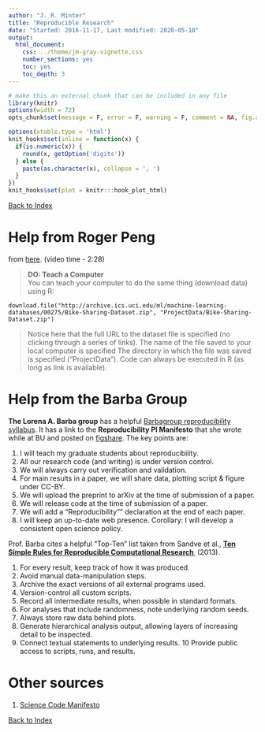 ```yaml
---
author: "J. R. Minter"
title: "Reproducible Research"
date: "Started: 2016-11-17, Last modified: 2020-05-10"
output:
  html_document:
    css: ../theme/jm-gray-vignette.css
    number_sections: yes
    toc: yes
    toc_depth: 3
---
```


```r
# make this an external chunk that can be included in any file
library(knitr)
options(width = 72)
opts_chunk$set(message = F, error = F, warning = F, comment = NA, fig.align = 'center', dpi = 100, tidy = F, cache.path = '.cache/', fig.path = 'figure/')

options(xtable.type = 'html')
knit_hooks$set(inline = function(x) {
  if(is.numeric(x)) {
    round(x, getOption('digits'))
  } else {
    paste(as.character(x), collapse = ', ')
  }
})
knit_hooks$set(plot = knitr:::hook_plot_html)
```

[Back to Index](../README.html)

# Help from Roger Peng

from [here](https://www.coursera.org/learn/reproducible-research/lecture/Jewiv/reproducible-research-checklist-part-2). (video time - 2:28)

> **DO: Teach a Computer**    
> You can teach your computer to do the same thing (download data) using R:    

```
download.file("http://archive.ics.uci.edu/ml/machine-learning-databases/00275/Bike-Sharing-Dataset.zip", "ProjectData/Bike-Sharing-Dataset.zip")
```

> Notice here that the full URL to the dataset file is specified (no clicking
through a series of links). The name of the file saved to your local computer is
specified The directory in which the file was saved is specified ("ProjectData").
Code can always be executed in R (as long as link is available).

# Help from the Barba Group

**The Lorena A. Barba group** has a helpful [Barbagroup reproducibility syllabus](http://lorenabarba.com/blog/barbagroup-reproducibility-syllabus/). It has a link to the **Reproducibility PI Manifesto** that she wrote while at BU and posted on [figshare](https://figshare.com/articles/Reproducibility_PI_Manifesto/104539/1). The key points are:

1. I will teach my graduate students about reproducibility.
2. All our research code (and writing) is under version control.
3. We will always carry out verification and validation.
4. For main results in a paper, we will share data, plotting script & figure under CC-BY.
5. We will upload the preprint to arXiv at the time of submission of a paper.
6. We will release code at the time of submission of a paper.
7. We will add a "Reproducibility"" declaration at the end of each paper.
8. I will keep an up-to-date web presence. Corollary: I will develop a consistent open science policy.

Prof. Barba cites a helpful "Top-Ten" list taken from Sandve et al., [**Ten Simple Rules for Reproducible Computational Research **](http://journals.plos.org/ploscompbiol/article?id=10.1371/journal.pcbi.1003285) \ (2013).

1. For every result, keep track of how it was produced.
2. Avoid manual data-manipulation steps.
3. Archive the exact versions of all external programs used.
4. Version-control all custom scripts.
5. Record all intermediate results, when possible in standard formats.
6. For analyses that include randomness, note underlying random seeds.
7. Always store raw data behind plots.
8. Generate hierarchical analysis output, allowing layers of increasing detail to be inspected.
9. Connect textual statements to underlying results.
10 Provide public access to scripts, runs, and results.

# Other sources

1. [Science Code Manifesto](http://sciencecodemanifesto.org/)



[Back to Index](../README.html)
